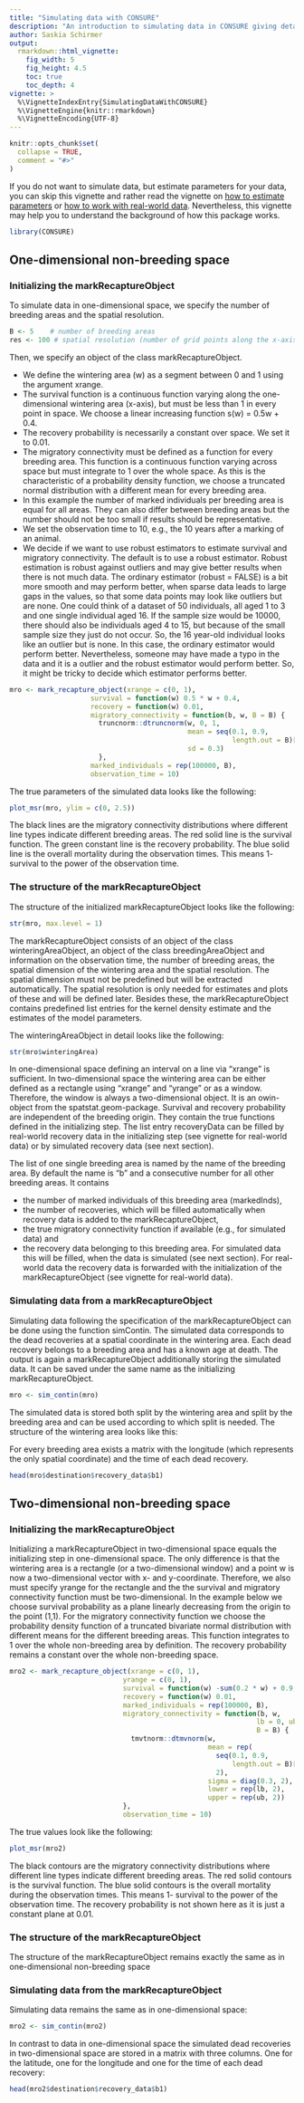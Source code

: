 ```yaml
---
title: "Simulating data with CONSURE"
description: "An introduction to simulating data in CONSURE giving detailed background information of how the package works"
author: Saskia Schirmer
output:
  rmarkdown::html_vignette:
    fig_width: 5
    fig_height: 4.5
    toc: true
    toc_depth: 4
vignette: >
  %\VignetteIndexEntry{SimulatingDataWithCONSURE}
  %\VignetteEngine{knitr::rmarkdown}
  %\VignetteEncoding{UTF-8}
---
```


```r
knitr::opts_chunk$set(
  collapse = TRUE,
  comment = "#>"
)
```

If you do not want to simulate data, but estimate parameters for your data, you can skip this vignette and rather read the vignette on [how to estimate parameters](EstimatingParametersContinuous.html) or [how to work with real-world data](workingWithRealWorldData.html). Nevertheless, this vignette may help you to understand the background of how this package works.

```r
library(CONSURE)
```


## One-dimensional non-breeding space
### Initializing the markRecaptureObject

To simulate data in one-dimensional space, we specify the number of breeding areas and the spatial resolution.
```r
B <- 5    # number of breeding areas
res <- 100 # spatial resolution (number of grid points along the x-axis)
```

Then, we specify an object of the class markRecaptureObject. 

* We define the wintering area (w) as a segment between 0 and 1 using the argument xrange.
* The survival function is a continuous function varying along the one-dimensional wintering area (x-axis), but must be less than 1 in every point in space. We choose a linear increasing function s(w) = 0.5w + 0.4.
* The recovery probability is necessarily a constant over space. We set it to 0.01.
* The migratory connectivity must be defined as a function for every breeding area. This function is a continuous function varying across space but must integrate to 1 over the whole space. As this is the characteristic of a probability density function, we choose a truncated normal distribution with a different mean for every breeding area. 
* In this example the number of marked individuals per breeding area is equal for all areas. They can also differ between breeding areas but the number should not be too small if results should be representative.
* We set the observation time to 10, e.g., the 10 years after a marking of an animal.
* We decide if we want to use robust estimators to estimate survival and migratory connectivity. The default is to use a robust estimator. Robust estimation is robust against outliers and may give better results when there is not much data. The ordinary estimator (robust = FALSE) is a bit more smooth and may perform better,  when sparse data leads to large gaps in the values, so that some data points may look like outliers but are none. One could think of a dataset of 50 individuals, all aged 1 to 3 and one single individual aged 16. If the sample size would be 10000, there should also be individuals aged 4 to 15, but because of the small sample size they just do not occur. So, the 16 year-old individual looks like an outlier but is none. In this case, the ordinary estimator would perform better. Nevertheless, someone may have made a typo in the data and it is a outlier and the robust estimator would perform better. So, it might be tricky to decide which estimator performs better.

```r
mro <- mark_recapture_object(xrange = c(0, 1),
                    survival = function(w) 0.5 * w + 0.4,
                    recovery = function(w) 0.01,
                    migratory_connectivity = function(b, w, B = B) {
                      truncnorm::dtruncnorm(w, 0, 1,
                                            mean = seq(0.1, 0.9,
                                                       length.out = B)[b],
                                            sd = 0.3)
                      },
                    marked_individuals = rep(100000, B),
                    observation_time = 10)
```

The true parameters of the simulated data looks like the following:

```r
plot_msr(mro, ylim = c(0, 2.5))
```

The black lines are the migratory connectivity distributions where different line types indicate different breeding areas. The red solid line is the survival function. The green constant line is the recovery probability. The blue solid line is the overall mortality during the observation times. This means 1- survival to the power of the observation time.

### The structure of the markRecaptureObject

The structure of the initialized markRecaptureObject looks like the following:

```r

str(mro, max.level = 1)
```

The markRecaptureObject consists of an object of the class winteringAreaObject, an object of the class breedingAreaObject and information on the observation time, the number of breeding areas, the spatial dimension of the wintering area and the spatial resolution. The spatial dimension must not be predefined but will be extracted automatically. The spatial resolution is only needed for estimates and plots of these and will be defined later. Besides these, the markRecaptureObject contains predefined list entries for the kernel density estimate and the estimates of the model parameters.

The winteringAreaObject in detail looks like the following:

```r
str(mro$winteringArea)
```

In one-dimensional space defining an interval on a line via "xrange" is sufficient. In two-dimensional space the wintering area can be either defined as a rectangle using "xrange" and "yrange" or as a window. Therefore, the window is always a two-dimensional object. It is an owin-object from the spatstat.geom-package. Survival and recovery probability are independent of the breeding origin. They contain the true functions defined in the initializing step. The list entry recoveryData can be filled by real-world recovery data in the initializing step (see vignette for real-world data) or by simulated recovery data (see next section).

The list of one single breeding area is named by the name of the breeding area. By default the name is "b" and a consecutive number for all other breeding areas. It contains 

* the number of marked individuals of this breeding area (markedInds),
* the number of recoveries, which will be filled automatically when recovery data is added to the markRecaptureObject, 
* the true migratory connectivity function if available (e.g., for simulated data) and 
* the recovery data belonging to this breeding area. For simulated data this will be filled, when the data is simulated (see next section). For real-world data the recovery data is forwarded with the initialization of the markRecaptureObject (see vignette for real-world data).


### Simulating data from a markRecaptureObject

Simulating data following the specification of the markRecaptureObject can be done using the function simContin. The simulated data corresponds to the dead recoveries at a spatial coordinate in the wintering area. Each dead recovery belongs to a breeding area and has a known age at death. The output is again a markRecaptureObject additionally storing the simulated data. It can be saved under the same name as the initializing markRecaptureObject.

```r
mro <- sim_contin(mro)
```

The simulated data is stored both split by the wintering area and split by the breeding area and can be used according to which split is needed. The structure of the wintering area looks like this:

For every breeding area exists a matrix with the longitude (which represents the only spatial coordinate) and the time of each dead recovery.

```r
head(mro$destination$recovery_data$b1)
```


## Two-dimensional non-breeding space
### Initializing the markRecaptureObject
Initializing a markRecaptureObject in two-dimensional space equals the initializing step in one-dimensional space. The only difference is that the wintering area is a rectangle (or a two-dimensional window) and a point w is now a two-dimensional vector with x- and y-coordinate. Therefore, we also must specify yrange for the rectangle and the the survival and migratory connectivity function must be two-dimensional. In the example below we choose survival probability as a plane linearly decreasing from the origin to the point (1,1). For the migratory connectivity function we choose the probability density function of a truncated bivariate normal distribution with different means for the different breeding areas. This function integrates to 1 over the whole non-breeding area by definition. The recovery probability remains a constant over the whole non-breeding space.

```r
mro2 <- mark_recapture_object(xrange = c(0, 1),
                            yrange = c(0, 1),
                            survival = function(w) -sum(0.2 * w) + 0.9,
                            recovery = function(w) 0.01,
                            marked_individuals = rep(100000, B),
                            migratory_connectivity = function(b, w,
                                                             lb = 0, ub = 1,
                                                             B = B) {
                              tmvtnorm::dtmvnorm(w,
                                                 mean = rep(
                                                   seq(0.1, 0.9,
                                                       length.out = B)[b],
                                                   2),
                                                 sigma = diag(0.3, 2),
                                                 lower = rep(lb, 2),
                                                 upper = rep(ub, 2))
                            },
                            observation_time = 10)
```

The true values look like the following:

```r
plot_msr(mro2)
```

The black contours are the migratory connectivity distributions where different line types indicate different breeding areas. The red solid contours is the survival function. The blue solid contours is the overall mortality during the observation times. This means 1- survival to the power of the observation time. The recovery probability is not shown here as it is just a constant plane at 0.01.

### The structure of the markRecaptureObject

The structure of the markRecaptureObject remains exactly the same as in one-dimensional non-breeding space

### Simulating data from the markRecaptureObject

Simulating data remains the same as in one-dimensional space:

```r
mro2 <- sim_contin(mro2)
```

In contrast to data in one-dimensional space the simulated dead recoveries in two-dimensional space are stored in a matrix with three columns. One for the latitude, one for the longitude and one for the time of each dead recovery:

```r
head(mro2$destination$recovery_data$b1)
```
